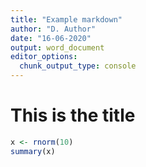 ```yaml
---
title: "Example markdown"
author: "D. Author"
date: "16-06-2020"
output: word_document
editor_options:
  chunk_output_type: console
---
```


# This is the title

```r
x <- rnorm(10)
summary(x)
```

